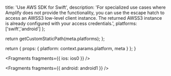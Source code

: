                   
  title: 'Use AWS SDK for Swift',
  description: 'For specialized use cases where Amplify does not provide the functionality, you can use the escape hatch to access an AWSS3 low-level client instance. The returned AWSS3 instance is already configured with your access credentials.',
  platforms: ['swift','android']
};

  return getCustomStaticPath(meta.platforms);
};

  return {
    props: {
      platform: context.params.platform,
      meta
    }
  };
}
          



<Fragments fragments={{ ios: ios0 }} />


<Fragments fragments={{ android: android1 }} />
